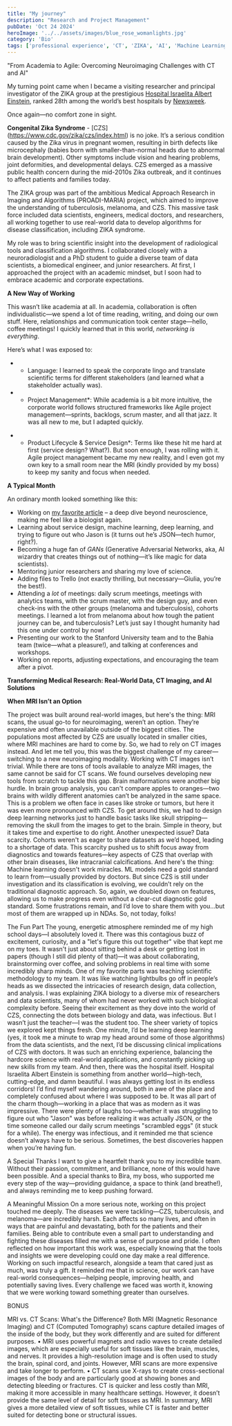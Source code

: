 ```yaml
---
title: "My journey"
description: "Research and Project Management"
pubDate: 'Oct 24 2024'
heroImage: '../../assets/images/blue_rose_womanlights.jpg'
category: 'Bio'
tags: ['professional experience', 'CT', 'ZIKA', 'AI', 'Machine Learning', 'Deep Learning', 'leadership', 'Agile']
---
```


"From Academia to Agile: Overcoming Neuroimaging Challenges with CT and AI"


My turning point came when I became a visiting researcher and principal investigator of the ZIKA group at the prestigious [Hospital Israelita Albert Einstein](https://www.einstein.br/en/Pages/Home.aspx), ranked 28th among the world’s best hospitals by [Newsweek](https://www.newsweek.com/rankings/worlds-best-hospitals-2024).

Once again—no comfort zone in sight.

**Congenital Zika Syndrome** - [CZS] (https://www.cdc.gov/zika/czs/index.html) is no joke. It’s a serious condition caused by the Zika virus in pregnant women, resulting in birth defects like microcephaly (babies born with smaller-than-normal heads due to abnormal brain development). Other symptoms include vision and hearing problems, joint deformities, and developmental delays. CZS emerged as a massive public health concern during the mid-2010s Zika outbreak, and it continues to affect patients and families today.

The ZIKA group was part of the ambitious Medical Approach Research in Imaging and Algorithms (PROADI-MARIA) project, which aimed to improve the understanding of tuberculosis, melanoma, and CZS. This massive task force included data scientists, engineers, medical doctors, and researchers, all working together to use real-world data to develop algorithms for disease classification, including ZIKA syndrome.

My role was to bring scientific insight into the development of radiological tools and classification algorithms. I collaborated closely with a neuroradiologist and a PhD student to guide a diverse team of data scientists, a biomedical engineer, and junior researchers. At first, I approached the project with an academic mindset, but I soon had to embrace academic and corporate expectations.

**A New Way of Working**

This wasn’t like academia at all. In academia, collaboration is often individualistic—we spend a lot of time reading, writing, and doing our own stuff. Here, relationships and communication took center stage—hello, coffee meetings! I quickly learned that in this world, *networking is everything*.

Here’s what I was exposed to:

* * Language: I learned to speak the corporate lingo and translate scientific terms for different stakeholders (and learned what a stakeholder actually was).
* * Project Management*: While academia is a bit more intuitive, the corporate world follows structured frameworks like Agile project management—sprints, backlogs, scrum master, and all that jazz. It was all new to me, but I adapted quickly.
- * Product Lifecycle & Service Design*: Terms like these hit me hard at first (service design? What?). But soon enough, I was rolling with it. Agile project management became my new reality, and I even got my own key to a small room near the MRI (kindly provided by my boss) to keep my sanity and focus when needed.

**A Typical Month**

An ordinary month looked something like this:

* Working on [my favorite article](https://www.frontiersin.org/journals/neuroscience/articles/10.3389/fnins.2021.654078/full) – a deep dive beyond neuroscience, making me feel like a biologist again.
* Learning about service design, machine learning, deep learning, and trying to figure out who Jason is (it turns out he’s JSON—tech humor, right?).
* Becoming a huge fan of *GANs* (Generative Adversarial Networks, aka, AI wizardry that creates things out of nothing—it’s like magic for data scientists).
* Mentoring junior researchers and sharing my love of science.
* Adding files to Trello (not exactly thrilling, but necessary—Giulia, you’re the best!).
* Attending a *lot* of meetings: daily scrum meetings, meetings with analytics teams, with the scrum master, with the design guy, and even check-ins with the other groups (melanoma and tuberculosis), cohorts meetings. I learned a lot from melanoma about how tough the patient journey can be, and tuberculosis? Let’s just say I thought humanity had this one under control by now!
* Presenting our work to the Stanford University team and to the Bahia team (twice—what a pleasure!), and talking at conferences and workshops.
* Working on reports, adjusting expectations, and encouraging the team after a pivot. 

**Transforming Medical Research: Real-World Data, CT Imaging, and AI Solutions**

**When MRI Isn’t an Option**

The project was built around real-world images, but here's the thing: MRI scans, the usual go-to for neuroimaging, weren’t an option. They’re expensive and often unavailable outside of the biggest cities. The populations most affected by CZS are usually located in smaller cities, where MRI machines are hard to come by. So, we had to rely on CT images instead. And let me tell you, this was the biggest challenge of my career—switching to a new neuroimaging modality.
Working with CT images isn’t trivial. While there are tons of tools available to analyze MRI images, the same cannot be said for CT scans. We found ourselves developing new tools from scratch to tackle this gap.
Brain malformations were another big hurdle. In brain group analysis, you can't compare apples to oranges—two brains with wildly different anatomies can’t be analyzed in the same space. This is a problem we often face in cases like stroke or tumors, but here it was even more pronounced with CZS. To get around this, we had to design deep learning networks just to handle basic tasks like skull stripping—removing the skull from the images to get to the brain. Simple in theory, but it takes time and expertise to do right.
Another unexpected issue? Data scarcity. Cohorts weren't as eager to share datasets as we’d hoped, leading to a shortage of data. This scarcity pushed us to shift focus away from diagnostics and towards features—key aspects of CZS that overlap with other brain diseases, like intracranial calcifications.
And here's the thing: Machine learning doesn't work miracles. ML models need a gold standard to learn from—usually provided by doctors. But since CZS is still under investigation and its classification is evolving, we couldn’t rely on the traditional diagnostic approach. So, again, we doubled down on features, allowing us to make progress even without a clear-cut diagnostic gold standard.
Some frustrations remain, and I’d love to share them with you...but most of them are wrapped up in NDAs. So, not today, folks!


 
The Fun Part
The young, energetic atmosphere reminded me of my high school days—I absolutely loved it. There was this contagious buzz of excitement, curiosity, and a "let's figure this out together" vibe that kept me on my toes. It wasn't just about sitting behind a desk or getting lost in papers (though I still did plenty of that)—it was about collaborating, brainstorming over coffee, and solving problems in real time with some incredibly sharp minds.
One of my favorite parts was teaching scientific methodology to my team. It was like watching lightbulbs go off in people’s heads as we dissected the intricacies of research design, data collection, and analysis. I was explaining ZIKA biology to a diverse mix of researchers and data scientists, many of whom had never worked with such biological complexity before. Seeing their excitement as they dove into the world of CZS, connecting the dots between biology and data, was infectious.
But I wasn’t just the teacher—I was the student too. The sheer variety of topics we explored kept things fresh. One minute, I’d be learning deep learning (yes, it took me a minute to wrap my head around some of those algorithms) from the data scientists, and the next, I’d be discussing clinical implications of CZS with doctors. It was such an enriching experience, balancing the hardcore science with real-world applications, and constantly picking up new skills from my team.
And then, there was the hospital itself. Hospital Israelita Albert Einstein is something from another world—high-tech, cutting-edge, and damn beautiful. I was always getting lost in its endless corridors! I’d find myself wandering around, both in awe of the place and completely confused about where I was supposed to be. It was all part of the charm though—working in a place that was as modern as it was impressive.
There were plenty of laughs too—whether it was struggling to figure out who "Jason" was before realizing it was actually JSON, or the time someone called our daily scrum meetings "scrambled eggs" (it stuck for a while). The energy was infectious, and it reminded me that science doesn’t always have to be serious. Sometimes, the best discoveries happen when you’re having fun.
 
A Special Thanks
I want to give a heartfelt thank you to my incredible team. Without their passion, commitment, and brilliance, none of this would have been possible. And a special thanks to Bira, my boss, who supported me every step of the way—providing guidance, a space to think (and breathe!), and always reminding me to keep pushing forward.
 
A Meaningful Mission
On a more serious note, working on this project touched me deeply. The diseases we were tackling—CZS, tuberculosis, and melanoma—are incredibly harsh. Each affects so many lives, and often in ways that are painful and devastating, both for the patients and their families. Being able to contribute even a small part to understanding and fighting these diseases filled me with a sense of purpose and pride.
I often reflected on how important this work was, especially knowing that the tools and insights we were developing could one day make a real difference. Working on such impactful research, alongside a team that cared just as much, was truly a gift. It reminded me that in science, our work can have real-world consequences—helping people, improving health, and potentially saving lives.
Every challenge we faced was worth it, knowing that we were working toward something greater than ourselves.




BONUS
 
MRI vs. CT Scans: What's the Difference?
Both MRI (Magnetic Resonance Imaging) and CT (Computed Tomography) scans capture detailed images of the inside of the body, but they work differently and are suited for different purposes.
•	MRI uses powerful magnets and radio waves to create detailed images, which are especially useful for soft tissues like the brain, muscles, and nerves. It provides a high-resolution image and is often used to study the brain, spinal cord, and joints. However, MRI scans are more expensive and take longer to perform.
•	CT scans use X-rays to create cross-sectional images of the body and are particularly good at showing bones and detecting bleeding or fractures. CT is quicker and less costly than MRI, making it more accessible in many healthcare settings. However, it doesn’t provide the same level of detail for soft tissues as MRI.
In summary, MRI gives a more detailed view of soft tissues, while CT is faster and better suited for detecting bone or structural issues.
